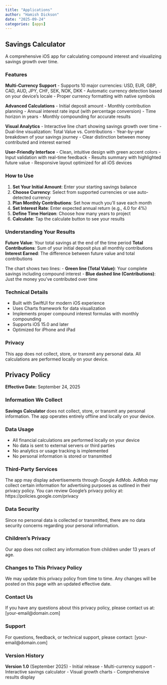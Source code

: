 ```yaml
---
title: "Applications"
author: "Hamish Dickson"
date: "2025-09-24"
categories: [apps]
---
```


## Savings Calculator

A comprehensive iOS app for calculating compound interest and visualizing savings growth over time.

### Features

**Multi-Currency Support**
- Supports 10 major currencies: USD, EUR, GBP, CAD, AUD, JPY, CHF, SEK, NOK, DKK
- Automatic currency detection based on your device's locale
- Proper currency formatting with native symbols

**Advanced Calculations**
- Initial deposit amount
- Monthly contribution planning
- Annual interest rate input (with percentage conversion)
- Time horizon in years
- Monthly compounding for accurate results

**Visual Analytics**
- Interactive line chart showing savings growth over time
- Dual-line visualization: Total Value vs. Contributions
- Year-by-year breakdown of your savings journey
- Clear distinction between money contributed and interest earned

**User-Friendly Interface**
- Clean, intuitive design with green accent colors
- Input validation with real-time feedback
- Results summary with highlighted future value
- Responsive layout optimized for all iOS devices

### How to Use

1. **Set Your Initial Amount**: Enter your starting savings balance
2. **Choose Currency**: Select from supported currencies or use auto-detected currency
3. **Plan Monthly Contributions**: Set how much you'll save each month
4. **Set Interest Rate**: Enter expected annual return (e.g., 4.0 for 4%)
5. **Define Time Horizon**: Choose how many years to project
6. **Calculate**: Tap the calculate button to see your results

### Understanding Your Results

**Future Value**: Your total savings at the end of the time period
**Total Contributions**: Sum of your initial deposit plus all monthly contributions
**Interest Earned**: The difference between future value and total contributions

The chart shows two lines:
- **Green line (Total Value)**: Your complete savings including compound interest
- **Blue dashed line (Contributions)**: Just the money you've contributed over time

### Technical Details

- Built with SwiftUI for modern iOS experience
- Uses Charts framework for data visualization
- Implements proper compound interest formulas with monthly compounding
- Supports iOS 15.0 and later
- Optimized for iPhone and iPad

### Privacy

This app does not collect, store, or transmit any personal data. All calculations are performed locally on your device.

## Privacy Policy

**Effective Date:** September 24, 2025

### Information We Collect

**Savings Calculator** does not collect, store, or transmit any personal information. The app operates entirely offline and locally on your device.

### Data Usage

- All financial calculations are performed locally on your device
- No data is sent to external servers or third parties
- No analytics or usage tracking is implemented
- No personal information is stored or transmitted

### Third-Party Services

The app may display advertisements through Google AdMob. AdMob may collect certain information for advertising purposes as outlined in their privacy policy. You can review Google's privacy policy at: https://policies.google.com/privacy

### Data Security

Since no personal data is collected or transmitted, there are no data security concerns regarding your personal information.

### Children's Privacy

Our app does not collect any information from children under 13 years of age.

### Changes to This Privacy Policy

We may update this privacy policy from time to time. Any changes will be posted on this page with an updated effective date.

### Contact Us

If you have any questions about this privacy policy, please contact us at: [your-email@domain.com]

### Support

For questions, feedback, or technical support, please contact: [your-email@domain.com]

### Version History

**Version 1.0** (September 2025)
- Initial release
- Multi-currency support
- Interactive savings calculator
- Visual growth charts
- Comprehensive results display


